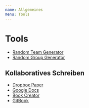 ---
name: Allgemeines
menu: Tools
---

# Tools

* [Random Team Generator](https://www.randomlists.com/team-generator)
* [Random Group Generator](http://www.aschool.us/random/random-pair.php)

## Kollaboratives Schreiben

* [Dropbox Paper](https://paper.dropbox.com/?_tk=dropbox_web_logged_out_landing_page&role=personal)
* [Google Docs](https://www.google.de/intl/de/docs/about/)
* [Book Creator](https://bookcreator.com/)
* [GitBook](https://www.gitbook.com/)

